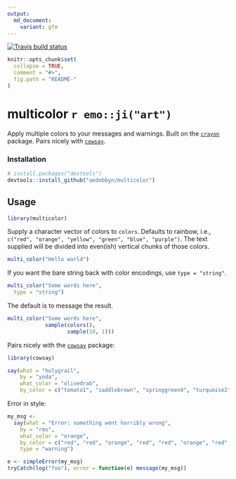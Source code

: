 ```yaml
---
output:
  md_document:
    variant: gfm
---
```


[![Travis build status](https://travis-ci.org/aedobbyn/multicolor.svg?branch=master)](https://travis-ci.org/aedobbyn/multicolor)


```r
knitr::opts_chunk$set(
  collapse = TRUE,
  comment = "#>",
  fig.path = "README-"
)
```

# multicolor `r emo::ji("art")`

Apply multiple colors to your messages and warnings. Built on the [`crayon`](https://github.com/r-lib/crayon) package. Pairs nicely with [`cowsay`](https://github.com/sckott/cowsay).

### Installation 

```r
# install.packages("devtools")
devtools::install_github("aedobbyn/multicolor")
```


## Usage

```r
library(multicolor)
```

Supply a character vector of colors to `colors`. Defaults to rainbow, i.e., `c("red", "orange", "yellow", "green", "blue", "purple")`. The text supplied will be divided into even(ish) vertical chunks of those colors.

```r
multi_color("Hello world")
```

If you want the bare string back with color encodings, use `type = "string"`.

```r
multi_color("Some words here",
  type = "string")
```

The default is to message the result. 

```r
multi_color("Some words here",
            sample(colors(), 
                   sample(10, 1)))
```


Pairs nicely with the [`cowsay`](https://github.com/sckott/cowsay) package:

```r
library(cowsay)

say(what = "holygrail", 
    by = "yoda",
    what_color = "olivedrab",
    by_color = c("tomato1", "saddlebrown", "springgreen4", "turquoise2"))
```

Error in style:

```r
my_msg <- 
  say(what = "Error: something went horribly wrong",
    by = "rms",
    what_color = "orange",
    by_color = c("red", "red", "orange", "red", "red", "orange", "red", "red"),
    type = "warning")

e <- simpleError(my_msg)
tryCatch(log("foo"), error = function(e) message(my_msg))
```


